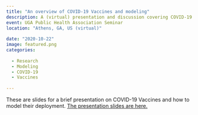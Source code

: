 ```yaml
---
title: "An overview of COVID-19 Vaccines and modeling"
description: A (virtual) presentation and discussion covering COVID-19 Vaccines and modeling.
event: UGA Public Health Association Seminar
location: "Athens, GA, US (virtual)"
  
date: "2020-10-22"
image: featured.png
categories:
  
  - Research
  - Modeling
  - COVID-19
  - Vaccines
  
---
```


These are slides for a brief presentation on COVID-19 Vaccines and how to model their deployment. <a href="2020-10-PHA-UGA.html" target="_blank">The presentation slides are here.</a>
